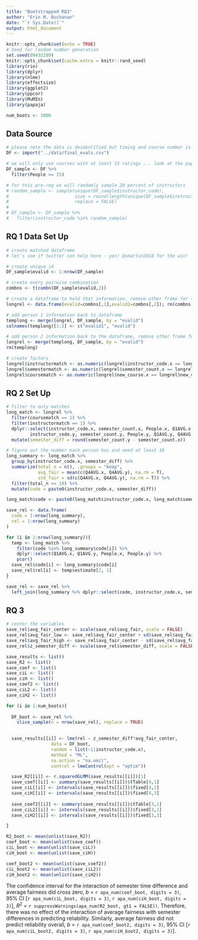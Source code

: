 ```yaml
---
title: "Bootstrapped RQ3"
author: "Erin M. Buchanan"
date: "`r Sys.Date()`"
output: html_document
---
```


```r
knitr::opts_chunk$set(echo = TRUE)
# Seed for random number generation
set.seed(89432289)
knitr::opts_chunk$set(cache.extra = knitr::rand_seed)
library(rio)
library(dplyr)
library(nlme)
library(effectsize)
library(ggplot2)
library(ppcor)
library(MuMIn)
library(papaja)

num_boots <- 1000
```

## Data Source

```r
# please note the data is deidentified but timing and course number is accurate
DF <- import("../data/final_evals.csv")

# we will only use courses with at least 15 ratings ... look at the paper that may be reliable (2013)
DF_sample <- DF %>% 
  filter(People >= 15)

# for this pre-reg we will randomly sample 20 percent of instructors 
# random_sample <- sample(unique(DF_sample$instructor_code), 
#                         size = round(length(unique(DF_sample$instructor_code)) * .30),
#                         replace = FALSE)
# 
# DF_sample <- DF_sample %>% 
#   filter(instructor_code %in% random_sample)
```

## RQ 1 Data Set Up

```r
# create matched dataframe
# let's see if twitter can help here - yes! @smartin2018 for the win!

# create unique id
DF_sample$evalid <- 1:nrow(DF_sample)

# create every pairwise combination 
combns <- t(combn(DF_sample$evalid,2))

# create a dataframe to hold that information, remove other frame for the love of space
longrel <- data.frame(evalid=combns[,1],evalid2=combns[,2]); rm(combns)

# add person 1 information back to dataframe
templong <- merge(longrel, DF_sample, by = "evalid")
colnames(templong)[1:2] <- c("evalid1", "evalid")

# add person 2 information back to the dataframe, remove other frame for the love of space
longrel <- merge(templong, DF_sample, by = "evalid")
rm(templong)

# create factors
longrel$instructormatch <- as.numeric(longrel$instructor_code.x == longrel$instructor_code.y)
longrel$semestermatch <- as.numeric(longrel$semester_count.x == longrel$semester_count.y)
longrel$coursematch <- as.numeric(longrel$new_course.x == longrel$new_course.y)
```

## RQ 2 Set Up

```r
# filter to only matches
long_match <- longrel %>% 
  filter(coursematch == 1) %>% 
  filter(instructormatch == 1) %>% 
  dplyr::select(instructor_code.x, semester_count.x, People.x, Q1AVG.x, Q4AVG.x, 
         instructor_code.y, semester_count.y, People.y, Q1AVG.y, Q4AVG.y) %>% 
  mutate(semester_diff = round(semester_count.y - semester_count.x))

# figure out the number each person has and need at least 10
long_summary <- long_match %>% 
  group_by(instructor_code.x, semester_diff) %>% 
  summarize(total_n = n(), .groups = "keep", 
            avg_fair = mean(c(Q4AVG.x, Q4AVG.y), na.rm = T), 
            std_fair = sd(c(Q4AVG.x, Q4AVG.y), na.rm = T)) %>% 
  filter(total_n >= 10) %>% 
  mutate(code = paste0(instructor_code.x, semester_diff))

long_match$code <- paste0(long_match$instructor_code.x, long_match$semester_diff)

save_rel <- data.frame(
  code = 1:nrow(long_summary), 
  rel = 1:nrow(long_summary)
)

for (i in 1:nrow(long_summary)){
  temp <- long_match %>% 
    filter(code %in% long_summary$code[i]) %>% 
    dplyr::select(Q1AVG.x, Q1AVG.y, People.x, People.y) %>% 
    pcor()
  save_rel$code[i] <- long_summary$code[i]
  save_rel$rel[i] <- temp$estimate[2, 1]
}

save_rel <- save_rel %>% 
  left_join(long_summary %>% dplyr::select(code, instructor_code.x, semester_diff, avg_fair, std_fair) %>% unique(), by = "code")
```

## RQ 3

```r
# center the variables
save_rel$avg_fair_center <- scale(save_rel$avg_fair, scale = FALSE)
save_rel$avg_fair_low <- save_rel$avg_fair_center + sd(save_rel$avg_fair_center, na.rm = T)
save_rel$avg_fair_high <- save_rel$avg_fair_center - sd(save_rel$avg_fair_center, na.rm = T)
save_rel$z_semester_diff <- scale(save_rel$semester_diff, scale = FALSE)

save_results <- list()
save_R2 <- list()
save_coef <- list()
save_ciL <- list()
save_ciH <- list()
save_coef2 <- list()
save_ciL2 <- list()
save_ciH2 <- list()

for (i in 1:num_boots){
  
  DF_boot <- save_rel %>% 
    slice_sample(n = nrow(save_rel), replace = TRUE)
    

  save_results[[i]] <- lme(rel ~ z_semester_diff*avg_fair_center, 
                 data = DF_boot,
                 random = list(~1|instructor_code.x), 
                 method = "ML", 
                 na.action = "na.omit",
                 control = lmeControl(opt = "optim"))

  save_R2[[i]] <- r.squaredGLMM(save_results[[i]])[1]
  save_coef[[i]] <- summary(save_results[[i]])$tTable[4,1]
  save_ciL[[i]] <- intervals(save_results[[i]])$fixed[4,1]
  save_ciH[[i]] <- intervals(save_results[[i]])$fixed[4,3]
  
  save_coef2[[i]] <- summary(save_results[[i]])$tTable[3,1]
  save_ciL2[[i]] <- intervals(save_results[[i]])$fixed[3,1]
  save_ciH2[[i]] <- intervals(save_results[[i]])$fixed[3,3]

}

R2_boot <- mean(unlist(save_R2))
coef_boot <- mean(unlist(save_coef))
ciL_boot <- mean(unlist(save_ciL))
ciH_boot <- mean(unlist(save_ciH))

coef_boot2 <- mean(unlist(save_coef2))
ciL_boot2 <- mean(unlist(save_ciL2))
ciH_boot2 <- mean(unlist(save_ciH2))

```

The confidence interval for the interaction of semester time difference
and average fairness did cross zero, *b* =
`r apa_num(coef_boot, digits = 3)`, 95% CI [`r apa_num(ciL_boot, digits = 3)`,
`r apa_num(ciH_boot, digits = 3)`], $R^2$ =
`r suppressWarnings(apa_num(R2_boot, gt1 = FALSE))`. Therefore, there was no effect of the interaction of average fairness with semester differences in predicting reliability. Similarly, average fairness did not predict reliability overall, *b* =
`r apa_num(coef_boot2, digits = 3)`, 95% CI [`r apa_num(ciL_boot2, digits = 3)`,
`r apa_num(ciH_boot2, digits = 3)`]. 